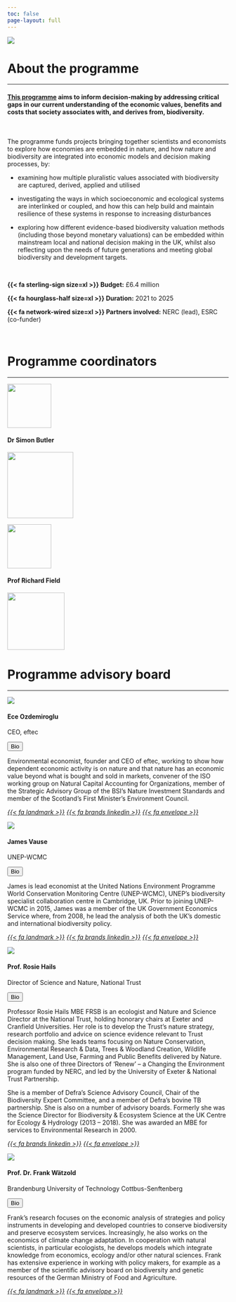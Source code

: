 ```yaml
---
toc: false
page-layout: full
---
```


::: {.grid}

::: {.g-col-12}

![](/images/landing_page_crop.webp){fig-alt="Photograph of a natural wooded landscape. Tops of coniferous trees are visible in the foreground, with the treescape continuing into the midground and background."}

:::

:::

# About the programme{#about}

<hr />

#### [This programme](https://www.ukri.org/what-we-do/our-main-funds-and-areas-of-support/browse-our-areas-of-investment-and-support/economics-of-biodiversity/) aims to inform decision-making by addressing critical gaps in our current understanding of the **economic values, benefits and costs** that society associates with, and derives from, **biodiversity**.

<br />

The programme funds projects bringing together scientists and economists to explore how economies are embedded in nature, and how nature and biodiversity are integrated into economic models and decision making processes, by:

* examining how multiple pluralistic values associated with biodiversity are captured, derived, applied and utilised

* investigating the ways in which socioeconomic and ecological systems are interlinked or coupled, and how this can help build and maintain resilience of these systems in response to increasing disturbances

* exploring how different evidence-based biodiversity valuation methods (including those beyond monetary valuations) can be embedded within mainstream local and national decision making in the UK, whilst also reflecting upon the needs of future generations and meeting global biodiversity and development targets.

<br />

::: {.grid}

::: {.g-col-12 .g-col-md-3 .text-center}
**{{< fa sterling-sign size=xl >}}  Budget:** £6.4 million
:::

::: {.g-col-12 .g-col-md-3 .text-center}
**{{< fa hourglass-half size=xl >}}  Duration:** 2021 to 2025
:::

::: {.g-col-12 .g-col-md-6  .text-center}
**{{< fa network-wired size=xl >}}  Partners involved:** NERC (lead), ESRC (co-funder)
:::

<br />

:::

# Programme coordinators{#coord}

<hr />

::: {.grid}

::: {.g-col-12 .g-col-md-6}

<div class="card-coord p-3 py-4">
<div class="text-center">
<img src="https://valuing-soundscapes.github.io/images/sjb.png" width="100" class="profile-shape-circle profile-image-mid">
</div>
<div class="text-center">
<h4 class="mt-2 mb-4">Dr Simon Butler</h4>
<div class="text-center">
<img src="images/institute_logos/UEA_dark_crop.png" width="150">
</div>
</div>
</div>

:::

::: {.g-col-12 .g-col-md-6}

<div class="card-coord p-3 py-4">
<div class="text-center">
<img src="/images/richardfield_sq.png" width="100" class="profile-image-mid profile-shape-circle">
</div>
<div class="text-center">
<h4 class="mt-2 mb-4">Prof Richard Field</h4>
<div class="text-center">
<img src="images/institute_logos/UoN_dark_crop.png" width="130">
</div>
</div>
</div>

:::

:::


# Programme advisory board{#pab}

<hr />

::: {.grid}

::: {.g-col-12 .g-col-md-6}

<div class="card-coord">
<div class="text-center">
<img src="images/Ece_Ozdemiroglu.webp" class="profile-image-mid profile-shape-circle card-img-top">
</div>
<div class="card-body d-flex flex-column">
<h4 class="card-title">Ece Ozdemiroglu</h4>
<p class="card-subtitle">CEO, eftec</p>
<button class="btn btn-primary" type="button" data-bs-toggle="collapse" data-bs-target="#eo-bio" aria-expanded="false" aria-controls="eo-bio">
    Bio
  </button>
<div class="collapse" id = "eo-bio">
<div class="card-text text-center">
<p>Environmental economist, founder and CEO of eftec, working to show how dependent economic activity is on nature and that nature has an economic value beyond what is bought and sold in markets, convener of the ISO working group on Natural Capital Accounting for Organizations, member of the Strategic Advisory Group of the BSI’s Nature Investment Standards and member of the Scotland’s First Minister’s Environment Council.
</p>
</div>
</div>
<div class="text-center">
<a href="https://eftec.co.uk/our-team/ece-ozdemiroglu"><i>{{< fa landmark >}}</i></a>
<a href="https://www.linkedin.com/in/ece-ozdemiroglu-741988/"><i>{{< fa brands linkedin >}}</i></a>
<a href="mailto:ece@eftec.co.uk"><i>{{< fa envelope >}}</i></a>
</div>
</div>
</div>

:::

::: {.g-col-12 .g-col-md-6}

<div class="card-coord">
<div class="text-center">
<img src="images/james_vause.webp" class="profile-image-mid profile-shape-circle card-img-top">
</div>
<div class="card-body d-flex flex-column">
<h4 class="card-title">James Vause</h4>
<p class="card-subtitle">UNEP-WCMC</p>
<button class="btn btn-primary" type="button" data-bs-toggle="collapse" data-bs-target="#jv-bio" aria-expanded="false" aria-controls="jv-bio">
    Bio
  </button>
<div class="collapse" id = "jv-bio">
<div class="card-text text-center">
<p>James is lead economist at the United Nations Environment Programme World Conservation Monitoring Centre (UNEP-WCMC), UNEP’s biodiversity specialist collaboration centre in Cambridge, UK. Prior to joining UNEP-WCMC in 2015, James was a member of the UK Government Economics Service where, from 2008, he lead the analysis of both the UK’s domestic and international biodiversity policy.
</p>
</div>
</div>
<div class="text-center">
<a href="https://unep-wcmc.org/en"><i>{{< fa landmark >}}</i></a>
<a href="https://www.linkedin.com/in/jamesvause/"><i>{{< fa brands linkedin >}}</i></a>
<a href="mailto:james.vause@unep-wcmc.org"><i>{{< fa envelope >}}</i></a>
</div>
</div>
</div>

:::

::: {.g-col-12 .g-col-md-6}

<div class="card-coord">
<div class="text-center">
<img src="images/rosie_hails.webp" class="profile-image-mid profile-shape-circle card-img-top">
</div>
<div class="card-body d-flex flex-column">
<h4 class="card-title">Prof. Rosie Hails</h4>
<p class="card-subtitle">Director of Science and Nature, National Trust</p>
<button class="btn btn-primary" type="button" data-bs-toggle="collapse" data-bs-target="#rh-bio" aria-expanded="false" aria-controls="rh-bio">
    Bio
  </button>
<div class="collapse" id = "rh-bio">
<div class="card-text text-center">
<p>Professor Rosie Hails MBE FRSB is an ecologist and Nature and Science Director at the National Trust, holding honorary chairs at Exeter and Cranfield Universities. Her role is to develop the Trust’s nature strategy, research portfolio and advice on science evidence relevant to Trust decision making. She leads teams focusing on Nature Conservation, Environmental Research & Data, Trees & Woodland Creation, Wildlife Management, Land Use, Farming and Public Benefits delivered by Nature. She is also one of three Directors of ‘Renew’ – a Changing the Environment program funded by NERC, and led by the University of Exeter & National Trust Partnership.

She is a member of Defra’s Science Advisory Council, Chair of the Biodiversity Expert Committee, and a member of Defra’s bovine TB partnership. She is also on a number of advisory boards. Formerly she was the Science Director for Biodiversity & Ecosystem Science at the UK Centre for Ecology & Hydrology (2013 – 2018). She was awarded an MBE for services to Environmental Research in 2000.
</p>
</div>
</div>
<div class="text-center">
<a href="https://www.linkedin.com/in/rosie-hails-10380548/"><i>{{< fa brands linkedin >}}</i></a>
<a href="mailto:rha@ceh.ac.uk"><i>{{< fa envelope >}}</i></a>
</div>
</div>
</div>

:::

::: {.g-col-12 .g-col-md-6}

<div class="card-coord">
<div class="text-center">
<img src="images/frank_watzold.webp" class="profile-image-mid profile-shape-circle card-img-top">
</div>
<div class="card-body d-flex flex-column">
<h4 class="card-title">Prof. Dr. Frank Wätzold</h4>
<p class="card-subtitle">Brandenburg University of Technology Cottbus-Senftenberg</p>
<button class="btn btn-primary" type="button" data-bs-toggle="collapse" data-bs-target="#fw-bio" aria-expanded="false" aria-controls="fw-bio">
    Bio
  </button>
<div class="collapse" id = "fw-bio">
<div class="card-text text-center">
<p>Frank’s research focuses on the economic analysis of strategies and policy instruments in developing and developed countries to conserve biodiversity and preserve ecosystem services. Increasingly, he also works on the economics of climate change adaptation. In cooperation with natural scientists, in particular ecologists, he develops models which integrate knowledge from economics, ecology and/or other natural sciences. Frank has extensive experience in working with policy makers, for example as a member of the scientific advisory board on biodiversity and genetic resources of the German Ministry of Food and Agriculture.
</p>
</div>
</div>
<div class="text-center">
<a href="https://www.b-tu.de/en/fg-umweltoekonomie/"><i>{{< fa landmark >}}</i></a>
<a href="mailto:waetzold@b-tu.de"><i>{{< fa envelope >}}</i></a>
</div>
</div>
</div>

:::

:::

<br />
